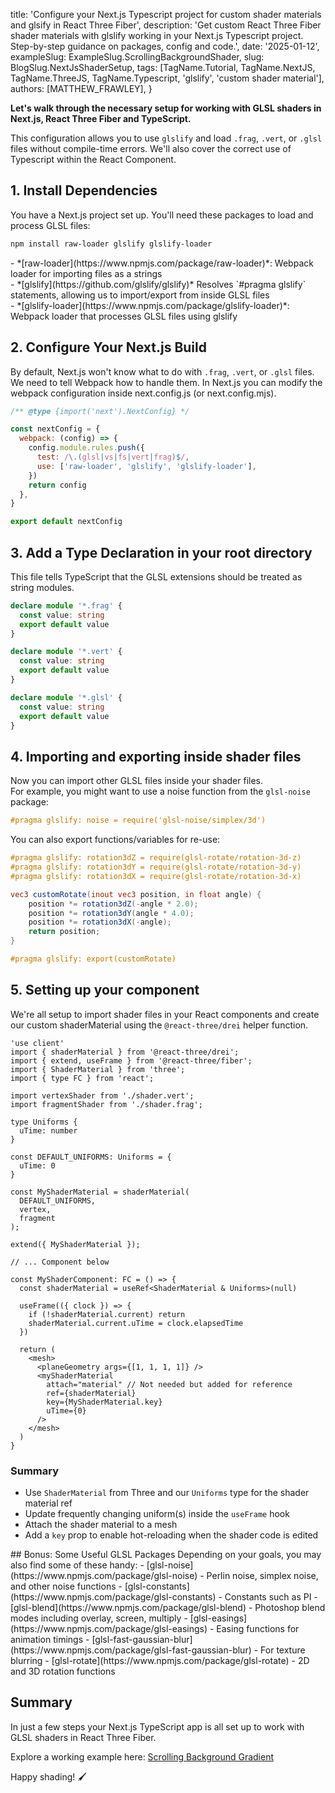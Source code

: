
  title: 'Configure your Next.js Typescript project for custom shader materials and glsify in React Three Fiber',
  description:
    'Get custom React Three Fiber shader materials with glslify working in your Next.js Typescript project. Step-by-step guidance on packages, config and code.',
  date: '2025-01-12',
  exampleSlug: ExampleSlug.ScrollingBackgroundShader,
  slug: BlogSlug.NextJsShaderSetup,
  tags: [TagName.Tutorial, TagName.NextJS, TagName.ThreeJS, TagName.Typescript, 'glslify', 'custom shader material'],
  authors: [MATTHEW_FRAWLEY],
}

**Let's walk through the necessary setup for working with GLSL shaders in Next.js, React Three Fiber and TypeScript.**

This configuration allows you to use `glslify` and load `.frag`, `.vert`, or `.glsl` files without compile-time errors. We'll also cover the correct use of Typescript within the React Component.

## 1. Install Dependencies

You have a Next.js project set up. You'll need these packages to load and process GLSL files:

```bash
npm install raw-loader glslify glslify-loader
```

<Aside>
  - *[raw-loader](https://www.npmjs.com/package/raw-loader)*: Webpack loader for importing files as a strings
  <br />
  - *[glslify](https://github.com/glslify/glslify)* Resolves `#pragma glslify` statements, allowing us to import/export
  from inside GLSL files
  <br />
  - *[glslify-loader](https://www.npmjs.com/package/glslify-loader)*: Webpack loader that processes GLSL files using
  glslify
  <br />
</Aside>

## 2. Configure Your Next.js Build

By default, Next.js won't know what to do with `.frag`, `.vert`, or `.glsl` files.
We need to tell Webpack how to handle them. In Next.js you can modify the webpack configuration inside next.config.js (or next.config.mjs).

```javascript title="next.config.mjs"
/** @type {import('next').NextConfig} */

const nextConfig = {
  webpack: (config) => {
    config.module.rules.push({
      test: /\.(glsl|vs|fs|vert|frag)$/,
      use: ['raw-loader', 'glslify', 'glslify-loader'],
    })
    return config
  },
}

export default nextConfig
```

## 3. Add a Type Declaration in your root directory

This file tells TypeScript that the GLSL extensions should be treated as string modules.

```typescript title="shader.d.ts"
declare module '*.frag' {
  const value: string
  export default value
}

declare module '*.vert' {
  const value: string
  export default value
}

declare module '*.glsl' {
  const value: string
  export default value
}
```

## 4. Importing and exporting inside shader files

Now you can import other GLSL files inside your shader files.<br/>
For example, you might want to use a noise function from the `glsl-noise` package:

```glsl title="shader.frag"
#pragma glslify: noise = require('glsl-noise/simplex/3d')
```

You can also export functions/variables for re-use:

```glsl title="myfunction.glsl" showLineNumbers {12}
#pragma glslify: rotation3dZ = require(glsl-rotate/rotation-3d-z)
#pragma glslify: rotation3dY = require(glsl-rotate/rotation-3d-y)
#pragma glslify: rotation3dX = require(glsl-rotate/rotation-3d-x)

vec3 customRotate(inout vec3 position, in float angle) {
    position *= rotation3dZ(-angle * 2.0);
    position *= rotation3dY(angle * 4.0);
    position *= rotation3dX(-angle);
    return position;
}

#pragma glslify: export(customRotate)
```

## 5. Setting up your component

We're all setup to import shader files in your React components and create our custom shaderMaterial using the `@react-three/drei` helper function.

```tsx title="MyShaderComponent.tsx"
'use client'
import { shaderMaterial } from '@react-three/drei';
import { extend, useFrame } from '@react-three/fiber';
import { ShaderMaterial } from 'three';
import { type FC } from 'react';

import vertexShader from './shader.vert';
import fragmentShader from './shader.frag';

type Uniforms {
  uTime: number
}

const DEFAULT_UNIFORMS: Uniforms = {
  uTime: 0
}

const MyShaderMaterial = shaderMaterial(
  DEFAULT_UNIFORMS,
  vertex,
  fragment
);

extend({ MyShaderMaterial });

// ... Component below
```

```tsx title="MyShaderComponent.tsx" {2,6,12-16}
const MyShaderComponent: FC = () => {
  const shaderMaterial = useRef<ShaderMaterial & Uniforms>(null)

  useFrame(({ clock }) => {
    if (!shaderMaterial.current) return
    shaderMaterial.current.uTime = clock.elapsedTime
  })

  return (
    <mesh>
      <planeGeometry args={[1, 1, 1, 1]} />
      <myShaderMaterial
        attach="material" // Not needed but added for reference
        ref={shaderMaterial}
        key={MyShaderMaterial.key}
        uTime={0}
      />
    </mesh>
  )
}
```

### Summary

- Use `ShaderMaterial` from Three and our `Uniforms` type for the shader material ref
- Update frequently changing uniform(s) inside the `useFrame` hook
- Attach the shader material to a mesh
- Add a `key` prop to enable hot-reloading when the shader code is edited

<Aside className="mt-10">
  ## Bonus: Some Useful GLSL Packages Depending on your goals, you may also find some of these handy: -
  [glsl-noise](https://www.npmjs.com/package/glsl-noise) - Perlin noise, simplex noise, and other noise functions -
  [glsl-constants](https://www.npmjs.com/package/glsl-constants) - Constants such as PI -
  [glsl-blend](https://www.npmjs.com/package/glsl-blend) - Photoshop blend modes including overlay, screen, multiply -
  [glsl-easings](https://www.npmjs.com/package/glsl-easings) - Easing functions for animation timings -
  [glsl-fast-gaussian-blur](https://www.npmjs.com/package/glsl-fast-gaussian-blur) - For texture blurring -
  [glsl-rotate](https://www.npmjs.com/package/glsl-rotate) - 2D and 3D rotation functions
</Aside>

## Summary

In just a few steps your Next.js TypeScript app is all set up to work with GLSL shaders in React Three Fiber.

Explore a working example here: [Scrolling Background Gradient](https://github.com/prag-matt-ic/pragmattic-blog/tree/main/components/examples/three/scrollingBackgroundGradient)

Happy shading! 🖌️
